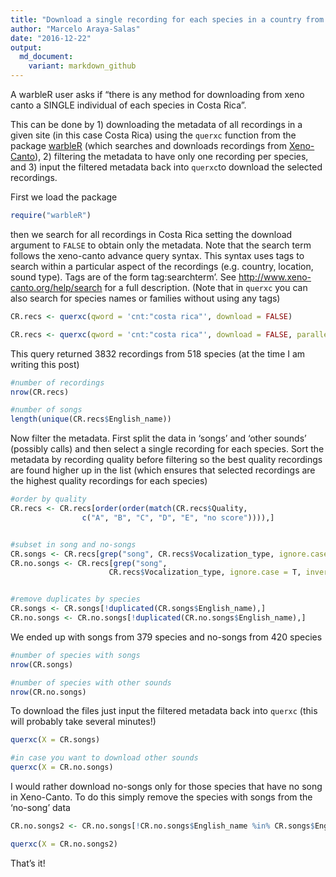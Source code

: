 ```yaml
---
title: "Download a single recording for each species in a country from Xeno-Canto"
author: "Marcelo Araya-Salas"
date: "2016-12-22"
output: 
  md_document:
    variant: markdown_github
---
```


A warbleR user asks if "there is any method for downloading from xeno canto a SINGLE individual of each species in Costa Rica".

This can be done by 1) downloading the metadata of all recordings in a given site (in this case Costa Rica) using the `querxc` function from the package [warbleR](https://cran.r-project.org/package=warbleR) (which searches and downloads recordings from [Xeno-Canto](http://www.xeno-canto.org)), 2) filtering the metadata to have only one recording per species, and 3) input the filtered metadata back into `querxc`to download the selected recordings.

First we load the package

```r

require("warbleR")

```

then we search for all recordings in Costa Rica setting the download argument to `FALSE` to obtain only the metadata. Note that the search term follows the xeno-canto advance query syntax. This syntax uses tags to search within a particular aspect of the recordings (e.g. country, location, sound type). Tags are of the form tag:searchterm'. See [http://www.xeno-canto.org/help/search](http://www.xeno-canto.org/help/search) for a full description. (Note that in `querxc` you can also search for species names or families without using any tags)

```r

CR.recs <- querxc(qword = 'cnt:"costa rica"', download = FALSE)

```

```r

CR.recs <- querxc(qword = 'cnt:"costa rica"', download = FALSE, parallel = 4)

```

This query returned 3832 recordings from 518 species (at the time I am writing this post)

```r

#number of recordings
nrow(CR.recs)

#number of songs
length(unique(CR.recs$English_name))

```

Now filter the metadata. First split the data in 'songs' and 'other sounds' (possibly calls) and then select a single recording for each species. Sort the metadata by recording quality before filtering so the best quality recordings are found higher up in the list (which ensures that selected recordings are the highest quality recordings for each species)

```r

#order by quality
CR.recs <- CR.recs[order(order(match(CR.recs$Quality, 
                c("A", "B", "C", "D", "E", "no score")))),]


#subset in song and no-songs
CR.songs <- CR.recs[grep("song", CR.recs$Vocalization_type, ignore.case = T),]
CR.no.songs <- CR.recs[grep("song", 
                      CR.recs$Vocalization_type, ignore.case = T, invert = T),]


#remove duplicates by species
CR.songs <- CR.songs[!duplicated(CR.songs$English_name),]
CR.no.songs <- CR.no.songs[!duplicated(CR.no.songs$English_name),]

```

We ended up with songs from 379 species and no-songs from 420 species

```r
#number of species with songs
nrow(CR.songs)

#number of species with other sounds
nrow(CR.no.songs)

```

To download the files just input the filtered metadata back into `querxc` (this will probably take several minutes!)

```r

querxc(X = CR.songs)

#in case you want to download other sounds
querxc(X = CR.no.songs)

```


I would rather download no-songs only for those species that have no song in Xeno-Canto. To do this simply remove the species with songs from the 'no-song' data

```r

CR.no.songs2 <- CR.no.songs[!CR.no.songs$English_name %in% CR.songs$English_name, ]

querxc(X = CR.no.songs2)

```

That's it!